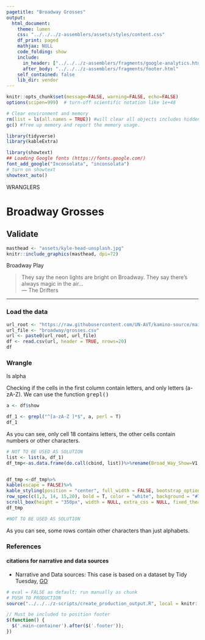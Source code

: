 ```yaml
---
pagetitle: "Broadway Grosses"
output: 
  html_document:
    theme: lumen
    css: "../../../z-assemblers/assets/styles/content.css"
    df_print: paged
    mathjax: NULL
    code_folding: show
    include:
      in_header: ["../../../z-assemblers/fragments/google-analytics.html", "../../../z-assemblers/fragments/header.html"]
      after_body: "../../../z-assemblers/fragments/footer.html"
    self_contained: false
    lib_dir: vendor
---
```


```r

knitr::opts_chunk$set(message=FALSE, warning=FALSE, echo=FALSE)
options(scipen=999)  # turn-off scientific notation like 1e+48

# Clear environment and memory
rm(list = ls(all.names = TRUE)) #will clear all objects includes hidden objects.
gc() #free up memory and report the memory usage.

library(tidyverse)
library(kableExtra)

library(showtext)
## Loading Google fonts (https://fonts.google.com/)
font_add_google("Inconsolata", "inconsolata")
# turn on showtext
showtext_auto()

```

<div class="activity">
WRANGLERS  
</div>

# Broadway Grosses
## Validate

```r

masthead <- "assets/kyle-head-unsplash.jpg"
knitr::include_graphics(masthead, dpi=72)

```

<div class="figure-text">Broadway Play</div>


> They say the neon lights are bright on Broadway. They say there’s always magic in the air...\
--- The Drifters\

***

### Load the data


```r

url_root <- "https://raw.githubusercontent.com/UN-AVT/kamino-source/main/sources/0-shared/data/"
url_file <- "broadway/grosses.csv"
url <- paste0(url_root, url_file)
df <- read.csv(url, header = TRUE, nrows=20)
df

```


### Wrangle 

Is alpha

Checking if the cells in the first column contain letters, and only letters (a-zA-Z). We can use the function <kbd>grepl()</kbd>

```r

a <- df$show

df_1 <- grepl("^[a-zA-Z ]*$", a, perl = T)
df_1

```


As you can see, only cell 18 contains letters, the other cells contain numbers or other characters.

<!-- FOR DISPLAY ONLY -->

```r
# NOT TO BE USED AS SOLUTION
list <- list(a, df_1)
df_tmp<-as.data.frame(do.call(cbind, list))%>%rename(Broad_Way_Show=V1,is_alpha=V2)


df_tmp <-df_tmp%>%
kable(escape = FALSE)%>%
kable_styling(position = "center", full_width = FALSE, bootstrap_options = "striped")%>%
row_spec(c(1,3, 14, 15,20), bold = T, color = "white", background = "#76b5c5")%>%
scroll_box(height = "350px", width = NULL, extra_css = NULL, fixed_thead = TRUE)
df_tmp

#NOT TO BE USED AS SOLUTION 

```


As you can see, some rows contain other characters than just alphabets.

### References
#### citations for narrative and data sources

* Narrative and Data sources: This case is based on a dataset by Tidy Tuesday, [GO](https://github.com/rfordatascience/tidytuesday/tree/master/data/2020/2020-04-28){target="_blank"}  



```r

# eval = FALSE as default; run manually as chunk
# PUSH TO PRODUCTION
source("../../../z-scripts/create_production_output.R", local = knitr::knit_global())

```



```js

// Must be included to position footer
$(function() {
  $('.main-container').after($('.footer'));
})

```
